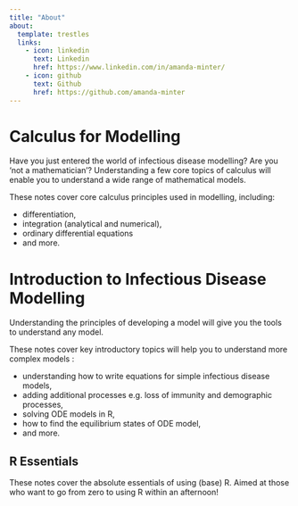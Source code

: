 ```yaml
---
title: "About"
about:
  template: trestles
  links:
    - icon: linkedin
      text: Linkedin
      href: https://www.linkedin.com/in/amanda-minter/
    - icon: github
      text: Github
      href: https://github.com/amanda-minter
---
```




# Calculus for Modelling

Have you just entered the world of infectious disease modelling? Are you ‘not a mathematician’? Understanding a few core topics of calculus will enable you to understand a wide range of mathematical models.

These notes cover core calculus principles used in modelling, including:

+ differentiation, 
+ integration (analytical and numerical),
+ ordinary differential equations
+ and more.

# Introduction to Infectious Disease Modelling

Understanding the principles of developing a model will give you the tools to understand any model. 

These notes cover key introductory topics will help you to understand more complex models : 

+ understanding how to write equations for simple infectious disease models,
+ adding additional processes e.g. loss of immunity and demographic processes,
+ solving ODE models in R,
+ how to find the equilibrium states of ODE model,
+ and more.

## R Essentials

These notes cover the absolute essentials of using (base) R. Aimed at those who want to go from zero to using R within an afternoon!

